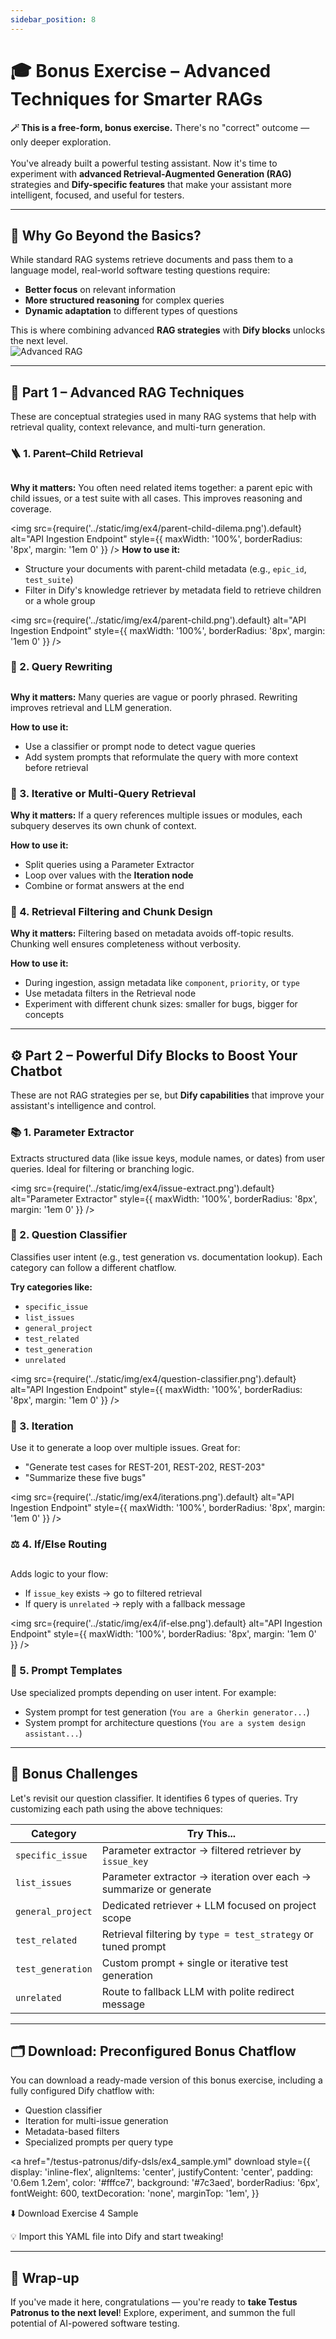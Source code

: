```yaml
---
sidebar_position: 8
---
```


# 🎓 Bonus Exercise – Advanced Techniques for Smarter RAGs

<div style={{ background: '#f3f0ff', border: '2px solid #7c3aed', borderRadius: '8px', padding: '1em 1.5em', marginBottom: '2em' }}>
  <b>🪄 This is a free-form, bonus exercise.</b> There's no "correct" outcome — only deeper exploration.<br /><br />
  You've already built a powerful testing assistant. Now it's time to experiment with <b>advanced Retrieval-Augmented Generation (RAG)</b> strategies and <b>Dify-specific features</b> that make your assistant more intelligent, focused, and useful for testers.
</div>

---

## 🧠 Why Go Beyond the Basics?

<div style={{ display: 'grid', gridTemplateColumns: '2fr 1fr', gap: '2em', alignItems: 'center', marginBottom: '2em' }}>
  <div>
    While standard RAG systems retrieve documents and pass them to a language model, real-world software testing questions require:
    <ul>
      <li><b>Better focus</b> on relevant information</li>
      <li><b>More structured reasoning</b> for complex queries</li>
      <li><b>Dynamic adaptation</b> to different types of questions</li>
    </ul>
    This is where combining advanced <b>RAG strategies</b> with <b>Dify blocks</b> unlocks the next level.
  </div>
  <div style={{ textAlign: 'center' }}>
    <img src={require('../static/img/ex4/rag-advanced.png').default} alt="Advanced RAG" style={{ maxWidth: '100%', borderRadius: '8px', boxShadow: '0 2px 8px #ddd' }} />
  </div>
</div>

---

## 🧪 Part 1 – Advanced RAG Techniques

These are conceptual strategies used in many RAG systems that help with retrieval quality, context relevance, and multi-turn generation.

### 🪜 1. Parent–Child Retrieval

<h2 id="parent-child-retrieval"></h2>

<b>Why it matters:</b> You often need related items together: a parent epic with child issues, or a test suite with all cases. This improves reasoning and coverage.

  <img src={require('../static/img/ex4/parent-child-dilema.png').default} alt="API Ingestion Endpoint" style={{ maxWidth: '100%', borderRadius: '8px', margin: '1em 0' }} />
<b>How to use it:</b>
<ul>
  <li>Structure your documents with parent-child metadata (e.g., <code>epic_id</code>, <code>test_suite</code>)</li>
  <li>Filter in Dify's knowledge retriever by metadata field to retrieve children or a whole group</li>
</ul>

  <img src={require('../static/img/ex4/parent-child.png').default} alt="API Ingestion Endpoint" style={{ maxWidth: '100%', borderRadius: '8px', margin: '1em 0' }} />
### 🧹 2. Query Rewriting

<h2 id="query-rewriting"></h2>

<b>Why it matters:</b> Many queries are vague or poorly phrased. Rewriting improves retrieval and LLM generation.

<b>How to use it:</b>
<ul>
  <li>Use a classifier or prompt node to detect vague queries</li>
  <li>Add system prompts that reformulate the query with more context before retrieval</li>
</ul>

### 🔁 3. Iterative or Multi-Query Retrieval

<b>Why it matters:</b> If a query references multiple issues or modules, each subquery deserves its own chunk of context.

<b>How to use it:</b>
<ul>
  <li>Split queries using a Parameter Extractor</li>
  <li>Loop over values with the <b>Iteration node</b></li>
  <li>Combine or format answers at the end</li>
</ul>

### 🎯 4. Retrieval Filtering and Chunk Design

<b>Why it matters:</b> Filtering based on metadata avoids off-topic results. Chunking well ensures completeness without verbosity.

<b>How to use it:</b>
<ul>
  <li>During ingestion, assign metadata like <code>component</code>, <code>priority</code>, or <code>type</code></li>
  <li>Use metadata filters in the Retrieval node</li>
  <li>Experiment with different chunk sizes: smaller for bugs, bigger for concepts</li>
</ul>

---

## ⚙️ Part 2 – Powerful Dify Blocks to Boost Your Chatbot

These are not RAG strategies per se, but <b>Dify capabilities</b> that improve your assistant's intelligence and control.

### 📚 1. Parameter Extractor

Extracts structured data (like issue keys, module names, or dates) from user queries. Ideal for filtering or branching logic.

  <img src={require('../static/img/ex4/issue-extract.png').default} alt="Parameter Extractor" style={{ maxWidth: '100%', borderRadius: '8px', margin: '1em 0' }} />
### 🧠 2. Question Classifier

Classifies user intent (e.g., test generation vs. documentation lookup). Each category can follow a different chatflow.

<b>Try categories like:</b>
<ul>
  <li><code>specific_issue</code></li>
  <li><code>list_issues</code></li>
  <li><code>general_project</code></li>
  <li><code>test_related</code></li>
  <li><code>test_generation</code></li>
  <li><code>unrelated</code></li>
</ul>

  <img src={require('../static/img/ex4/question-classifier.png').default} alt="API Ingestion Endpoint" style={{ maxWidth: '100%', borderRadius: '8px', margin: '1em 0' }} />

### 🔁 3. Iteration

Use it to generate a loop over multiple issues. Great for:
<ul>
  <li>"Generate test cases for REST-201, REST-202, REST-203"</li>
  <li>"Summarize these five bugs"</li>
</ul>

  <img src={require('../static/img/ex4/iterations.png').default} alt="API Ingestion Endpoint" style={{ maxWidth: '100%', borderRadius: '8px', margin: '1em 0' }} />

### ⚖️ 4. If/Else Routing

<h2 id="ifelse-routing"></h2>

Adds logic to your flow:
<ul>
  <li>If <code>issue_key</code> exists → go to filtered retrieval</li>
  <li>If query is <code>unrelated</code> → reply with a fallback message</li>
</ul>

  <img src={require('../static/img/ex4/if-else.png').default} alt="API Ingestion Endpoint" style={{ maxWidth: '100%', borderRadius: '8px', margin: '1em 0' }} />

### 🧰 5. Prompt Templates

Use specialized prompts depending on user intent. For example:
<ul>
  <li>System prompt for test generation (<code>You are a Gherkin generator...</code>)</li>
  <li>System prompt for architecture questions (<code>You are a system design assistant...</code>)</li>
</ul>

---

## 🧪 Bonus Challenges

Let's revisit our question classifier. It identifies 6 types of queries. Try customizing each path using the above techniques:

<table style={{ width: '100%', borderCollapse: 'collapse', marginBottom: '2em' }}>
  <thead>
    <tr style={{ background: '#f3f0ff' }}>
      <th style={{ padding: '0.5em', border: '1px solid #e5e7eb' }}>Category</th>
      <th style={{ padding: '0.5em', border: '1px solid #e5e7eb' }}>Try This...</th>
    </tr>
  </thead>
  <tbody>
    <tr><td style={{ border: '1px solid #e5e7eb' }}><code>specific_issue</code></td><td style={{ border: '1px solid #e5e7eb' }}>Parameter extractor → filtered retriever by <code>issue_key</code></td></tr>
    <tr><td style={{ border: '1px solid #e5e7eb' }}><code>list_issues</code></td><td style={{ border: '1px solid #e5e7eb' }}>Parameter extractor → iteration over each → summarize or generate</td></tr>
    <tr><td style={{ border: '1px solid #e5e7eb' }}><code>general_project</code></td><td style={{ border: '1px solid #e5e7eb' }}>Dedicated retriever + LLM focused on project scope</td></tr>
    <tr><td style={{ border: '1px solid #e5e7eb' }}><code>test_related</code></td><td style={{ border: '1px solid #e5e7eb' }}>Retrieval filtering by <code>type = test_strategy</code> or tuned prompt</td></tr>
    <tr><td style={{ border: '1px solid #e5e7eb' }}><code>test_generation</code></td><td style={{ border: '1px solid #e5e7eb' }}>Custom prompt + single or iterative test generation</td></tr>
    <tr><td style={{ border: '1px solid #e5e7eb' }}><code>unrelated</code></td><td style={{ border: '1px solid #e5e7eb' }}>Route to fallback LLM with polite redirect message</td></tr>
  </tbody>
</table>

---

## 🗂️ Download: Preconfigured Bonus Chatflow

<div style={{ background: '#ecfdf5', border: '2px solid #22c55e', borderRadius: '8px', padding: '1em 1.5em', marginBottom: '2em' }}>
  You can download a ready-made version of this bonus exercise, including a fully configured Dify chatflow with:
  <ul>
    <li>Question classifier</li>
    <li>Iteration for multi-issue generation</li>
    <li>Metadata-based filters</li>
    <li>Specialized prompts per query type</li>
  </ul>
</div>

<a
  href="/testus-patronus/dify-dsls/ex4_sample.yml"
  download
  style={{
    display: 'inline-flex',
    alignItems: 'center',
    justifyContent: 'center',
    padding: '0.6em 1.2em',
    color: '#fffce7',
    background: '#7c3aed',
    borderRadius: '6px',
    fontWeight: 600,
    textDecoration: 'none',
    marginTop: '1em',
  }}
>
  ⬇️ Download Exercise 4 Sample
</a>

<div style={{ background: '#e0f2fe', border: '2px solid #38bdf8', borderRadius: '8px', padding: '0.8em 1.2em', margin: '1em 0' }}>
  💡 Import this YAML file into Dify and start tweaking!
</div>

---

## 🌟 Wrap-up

<div style={{ background: '#f3f0ff', border: '2px solid #7c3aed', borderRadius: '8px', padding: '1em 1.5em', marginBottom: '2em' }}>
  If you've made it here, congratulations — you're ready to <b>take Testus Patronus to the next level</b>! Explore, experiment, and summon the full potential of AI-powered software testing.
</div>
